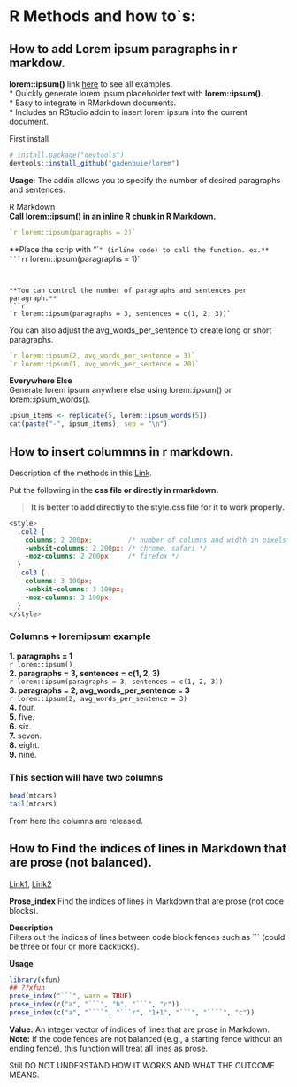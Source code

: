 # R Methods and how to`s:  

## How to add Lorem ipsum paragraphs in r markdow.  

**lorem::ipsum()**  link [here](https://github.com/gadenbuie/lorem) to see all examples.  
* Quickly generate lorem ipsum placeholder text with **lorem::ipsum()**.  
* Easy to integrate in RMarkdown documents.  
* Includes an RStudio addin to insert lorem ipsum into the current document.  

First install  
```r
# install.package("devtools")
devtools::install_github("gadenbuie/lorem")

```

**Usage**: The addin allows you to specify the number of desired paragraphs and sentences.  

R Markdown  
**Call lorem::ipsum() in an inline R chunk in R Markdown.**  
```r
`r lorem::ipsum(paragraphs = 2)`  
```  

**Place the scrip with "``" (inline code) to call the function. ex.**  
```r
`r lorem::ipsum(paragraphs = 1)`  
```


**You can control the number of paragraphs and sentences per paragraph.**  
```r
`r lorem::ipsum(paragraphs = 3, sentences = c(1, 2, 3))`  
```


You can also adjust the avg_words_per_sentence to create long or short paragraphs.  
```r
`r lorem::ipsum(2, avg_words_per_sentence = 3)`  
`r lorem::ipsum(1, avg_words_per_sentence = 20)`  
```


**Everywhere Else**    
Generate lorem ipsum anywhere else using lorem::ipsum() or lorem::ipsum_words().  
```r
ipsum_items <- replicate(5, lorem::ipsum_words(5))
cat(paste("-", ipsum_items), sep = "\n")
```  


## How to insert colummns in r markdown.  

Description of the  methods in this [Link](https://stackoverflow.com/questions/31753897/2-column-section-in-r-markdown).  

Put the following in the **css file or directly in rmarkdown.**  

> **It is better to add directly to the style.css file for it to work properly.**  

```css
<style>
  .col2 {
    columns: 2 200px;         /* number of columns and width in pixels*/
    -webkit-columns: 2 200px; /* chrome, safari */
    -moz-columns: 2 200px;    /* firefox */
  }
  .col3 {
    columns: 3 100px;
    -webkit-columns: 3 100px;
    -moz-columns: 3 100px;
  }
</style>
```  

### Columns + loremipsum example

<div class="col3">
**1. paragraphs = 1**   
`r lorem::ipsum()`  
**2. paragraphs = 3, sentences = c(1, 2, 3)**    
`r lorem::ipsum(paragraphs = 3, sentences = c(1, 2, 3))`  
**3. paragraphs = 2, avg_words_per_sentence = 3**     
`r lorem::ipsum(2, avg_words_per_sentence = 3)`  
**4.** four.    
**5.** five.      
**6.** six.      
**7.** seven.     
**8.** eight.    
**9.** nine.     
</div>

### This section will have two columns

<div class="col2">  

```r
head(mtcars)
tail(mtcars)
```  
</div>

From here the columns are released. 


## How to Find the indices of lines in Markdown that are prose (not balanced).  
[Link1](https://cran.r-project.org/web/packages/xfun/xfun.pdf), [Link2](https://rdrr.io/cran/xfun/man/prose_index.html)  

**Prose_index** Find the indices of lines in Markdown that are prose (not code blocks).  

**Description**  
Filters out the indices of lines between code block fences such as ``` (could be three or four or more backticks).  

**Usage**  
```r
library(xfun)
## ??xfun
prose_index("```", warn = TRUE)
prose_index(c("a", "```", "b", "```", "c"))
prose_index(c("a", "````", "```r", "1+1", "```", "````", "c"))

```  

**Value:** An integer vector of indices of lines that are prose in Markdown.
**Note:**  If the code fences are not balanced (e.g., a starting fence without an ending fence), this function will treat all lines as prose.  

Still DO NOT UNDERSTAND HOW IT WORKS AND WHAT THE OUTCOME MEANS. 


